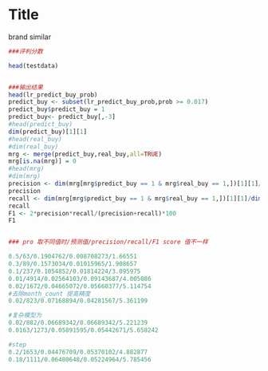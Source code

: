 Title
========================================================

brand similar

```r

###评判分数

head(testdata)


###输出结果
head(lr_predict_buy_prob)
predict_buy <- subset(lr_predict_buy_prob,prob >= 0.017)
predict_buy$predict_buy = 1
predict_buy<- predict_buy[,-3]
#head(predict_buy)
dim(predict_buy)[1][1]
#head(real_buy)
#dim(real_buy)
mrg <- merge(predict_buy,real_buy,all=TRUE)
mrg[is.na(mrg)] = 0
#head(mrg)
#dim(mrg)
precision <- dim(mrg[mrg$predict_buy == 1 & mrg$real_buy == 1,])[1][1]/dim(mrg[mrg$predict_buy == 1,])[1][1]
precision
recall <- dim(mrg[mrg$predict_buy == 1 & mrg$real_buy == 1,])[1][1]/dim(mrg[mrg$real_buy == 1,])[1][1]
recall 
F1 <- 2*precision*recall/(precision+recall)*100
F1


### pro 取不同值时/预测值/precision/recall/F1 score 值不一样

0.5/63/0.1904762/0.008708273/1.66551
0.3/89/0.1573034/0.01015965/1.908657
0.1/237/0.1054852/0.01814224/3.095975
0.01/4914/0.02564103/0.09143687/4.005086
0.02/1672/0.04665072/0.05660377/5.114754   
#去除month_count 提高精度
0.02/823/0.07168894/0.04281567/5.361199

#复杂模型为
0.02/882/0.06689342/0.06689342/5.221239
0.0163/1273/0.05891595/0.05442671/5.658242

#step
0.2/1653/0.04476709/0.05370102/4.882877
0.18/1111/0.06480648/0.05224964/5.785456



```
  



